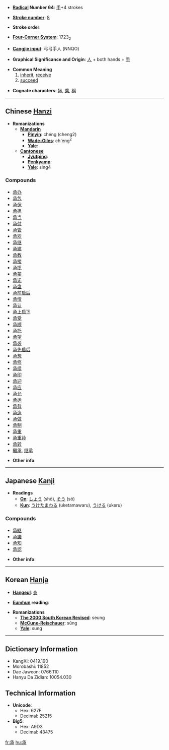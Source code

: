 * '''[[Wiktionary:Chinese radical index| Radical]] Number 64''': [[Wiktionary:Chinese radical index 手|手]]+4 strokes

* '''[[Wiktionary:Chinese total strokes index|Stroke number]]''': [[Wiktionary:Chinese total strokes index 8|8]]

* '''Stroke order''': 

* '''[[Wiktionary:Chinese four corner index|Four-Corner System]]''': 1723<sub>2</sub>

* '''[[Wiktionary:Chinese Cangjie index|Cangjie input]]''': 弓弓手人 (NNQO)

* '''Graphical Significance and Origin''': [[人]] + both hands + [[手]]

* '''Common Meaning'''
*# [[inherit]], [[receive]]
*# [[succeed]]

* '''Cognate characters''': [[拯]], [[乘]], [[稱]]

----

== Chinese [[Hanzi]] ==

* '''Romanizations'''
** '''[[Mandarin]]'''
*** '''[[Pinyin]]''': chéng (cheng2)
*** '''[[Wade-Giles]]''': ch'eng<sup>2</sup>
*** '''[[Yale]]''': 
** '''[[Cantonese]]'''
*** '''[[Jyutping]]''':
*** '''[[Penkyamp]]''': 
*** '''[[Yale]]''': sing4

===Compounds===
*[[承办]]
*[[承包]]
*[[承保]]
*[[承担]]
*[[承当]]
*[[承付]]
*[[承管]]
*[[承欢]]
*[[承继]]
*[[承建]]
*[[承教]]
*[[承接]]
*[[承揽]]
*[[承蒙]]
*[[承诺]]
*[[承盘]]
*[[承前启后]]
*[[承情]]
*[[承认]]
*[[承上启下]]
*[[承受]]
*[[承顺]]
*[[承托]]
*[[承望]]
*[[承袭]]
*[[承先启后]]
*[[承想]]
*[[承修]]
*[[承续]]
*[[承印]]
*[[承迎]]
*[[承应]]
*[[承允]]
*[[承运]]
*[[承载]]
*[[承造]]
*[[承做]]
*[[承制]]
*[[承重]]
*[[承重孙]]
*[[承转]]
*[[繼承]], [[继承]]

* '''Other info''': 

----

== Japanese [[Kanji]] ==

* '''Readings'''
** '''[[On]]''': [[しょう]] (shō), [[そう]] (sō)
** '''[[Kun]]''': [[うけたまわる]] (uketamawaru), [[うける]] (ukeru)

===Compounds===
*[[承継]]
*[[承諾]]
*[[承知]]
*[[承認]]

* '''Other info''':  

----

== Korean [[Hanja]] ==

* '''[[Hangeul]]''': [[승]]

* '''[[Eumhun]] reading''': 

* '''Romanizations'''
** '''[[The 2000 South Korean Revised Romanization|The 2000 South Korean Revised]]''': seung
** '''[[McCune-Reischauer]]''': sŭng
** '''[[Yale]]''': sung

----

== Dictionary Information ==

* KangXi: 0419.190
* Morobashi: 11852
* Dae Jaweon: 0766.110
* Hanyu Da Zidian: 10054.030

== Technical Information ==

* '''Unicode''':
** Hex: 627F
** Decimal: 25215
* '''Big5''':
** Hex: A9D3
** Decimal: 43475

[[fr:承]]
[[hu:承]]